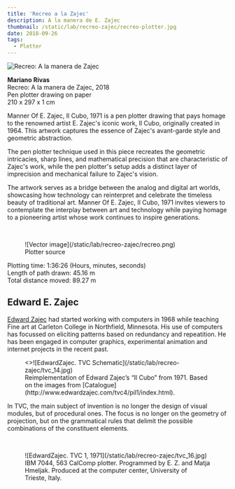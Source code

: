 ```yaml
---
title: 'Recreo a la Zajec'
description: A la manera de E. Zajec
thumbnail: /static/lab/recreo-zajec/recreo-plotter.jpg
date: 2018-09-26
tags:
  - Plotter
---
```


![Recreo: A la manera de Zajec](/static/lab/recreo-zajec/recreo-plotter.jpg)

**Mariano Rivas**  
Recreo: A la manera de Zajec, 2018  
Pen plotter drawing on paper  
210 x 297 x 1 cm

Manner Of E. Zajec, Il Cubo, 1971 is a pen plotter drawing that pays homage to the renowned artist E. Zajec's iconic work, Il Cubo, originally created in 1964. This artwork captures the essence of Zajec's avant-garde style and geometric abstraction.

The pen plotter technique used in this piece recreates the geometric intricacies, sharp lines, and mathematical precision that are characteristic of Zajec's work, while the pen plotter's setup adds a distinct layer of imprecision and mechanical failure to Zajec's vision.

The artwork serves as a bridge between the analog and digital art worlds, showcasing how technology can reinterpret and celebrate the timeless beauty of traditional art. Manner Of E. Zajec, Il Cubo, 1971 invites viewers to contemplate the interplay between art and technology while paying homage to a pioneering artist whose work continues to inspire generations.

<br />

<figure>
  ![Vector image](/static/lab/recreo-zajec/recreo.png)
  <figcaption>Plotter source</figcaption>
</figure>

Plotting time: 1:36:26 (Hours, minutes, seconds)  
Length of path drawn: 45.16 m  
Total distance moved: 89.27 m

## Edward E. Zajec

[Edward Zajec](http://dada.compart-bremen.de/item/agent/485) had started working with computers in 1968 while teaching Fine art at Carleton College in Northfield, Minnesota. His use of computers has focussed on eliciting patterns based on redundancy and repeatition. He has been engaged in computer graphics, experimental animation and internet projects in the recent past.

<figure>
  <>![EdwardZajec. TVC Schematic](/static/lab/recreo-zajec/tvc_14.jpg)</>
  <figcaption>
    Reimplementation of Edward Zajec’s “Il Cubo” from 1971. Based on the images from
    [Catalogue](http://www.edwardzajec.com/tvc4/pil1/index.html).
  </figcaption>
</figure>

In TVC, the main subject of invention is no longer the design of visual modules, but of procedural ones.
The focus is no longer on the geometry of projection, but on the grammatical rules that delimit the possible combinations of the constituent elements.

<br />

<figure>
  ![EdwardZajec. TVC 1, 1971](/static/lab/recreo-zajec/tvc_16.jpg)
  <figcaption>
    IBM 7044, 563 CalComp plotter. Programmed by E. Z. and Matja Hmeljak. Produced at the computer center, University of
    Trieste, Italy.
  </figcaption>
</figure>
